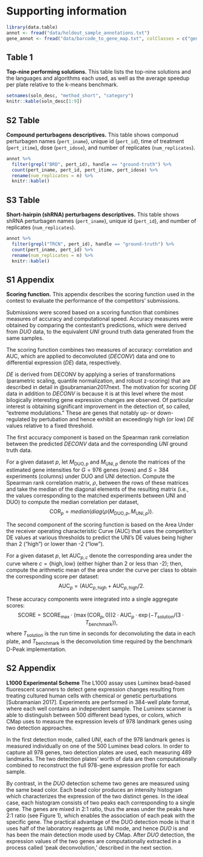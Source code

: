 \appendix
\clearpage 

# Supporting information {-}

```r
library(data.table)
annot <- fread("data/holdout_sample_annotations.txt")
gene_annot <- fread("data/barcode_to_gene_map.txt", colClasses = c("gene_id"="character"))
```

\clearpage 

## Table 1 {-}

**Top-nine performing solutions.**  This table lists the top-nine solutions and the languages and algorithms each used, as well as the average speedup per plate relative to the k-means benchmark.  

```r
setnames(soln_desc, "method_short", "category")
knitr::kable(soln_desc[1:9])
```

\clearpage 


## S2 Table {-}

**Compound perturbagens descriptives.** This table shows componud perturbagen names (`pert_iname`), unique id (`pert_id`), time of treatment (`pert_itime`), dose (`pert_idose`), and number of replicates (`num_replicates`). 

```r
annot %>% 
  filter(grepl("BRD", pert_id), handle == "ground-truth") %>%
  count(pert_iname, pert_id, pert_itime, pert_idose) %>%
  rename(num_replicates = n) %>%
  knitr::kable()
```

\clearpage 

## S3 Table {-}

**Short-hairpin (shRNA) perturbagens descriptives.** This table shows shRNA perturbagen names (`pert_iname`), unique id (`pert_id`), and number of replicates (`num_replicates`). 

```r
annot %>% 
  filter(grepl("TRCN", pert_id), handle == "ground-truth") %>%
  count(pert_iname, pert_id) %>%
  rename(num_replicates = n) %>%
  knitr::kable()
```

\clearpage 

## S1 Appendix {-}

**Scoring function.** This appendix describes the scoring function used in the contest to evaluate the performance of the competitors' submissions.

Submissions were scored based on a scoring function that combines measures of accuracy and computational speed. Accuracy measures were obtained by comparing the contestant's predictions, which were derived from $DUO$ data, to the equivalent $UNI$ ground truth data generated from the same samples.

The scoring function combines two measures of accuracy: correlation and AUC, which are applied to deconvoluted ($DECONV$) data and one to differential expression ($DE$) data, respectively.

$DE$ is derived from DECONV by applying a series of transformations (parametric scaling, quantile normalization, and robust z-scoring) that are described in detail in @subramanian2017next. The motivation for scoring $DE$ data in addition to $DECONV$ is because it is at this level where the most bilogically interesting gene expression changes are observed. Of particular interest is obtaining significant improvement in the detection of, so called, "extreme modulations." These are genes that notably up- or down-regulated by pertubation and hence exhibit an exceedingly high (or low) $DE$ values relative to a fixed threshold. 

The first accuracy component is based on the Spearman rank correlation between the predicted $DECONV$ data and the corresponding $UNI$ ground truth data.

For a given dataset $p$, let $M_{\text{DUO},p}$ and $M_{\text{UNI},p}$ denote the matrices of the estimated gene intensities for $G = 976$ genes (rows) and $S = 384$ experiments (columns) under DUO and UNI detection.
Compute the Spearman rank correlation matrix, $\rho$, between the rows of these matrices and take the median of the diagonal elements of the resulting matrix (i.e., the values corresponding to the matched experiments between UNI and DUO) to compute the median correlation per dataset, 
$$
  \text{COR}_p = median(diag(\rho(M_{\text{DUO},p}, M_{\text{UNI},p})). 
$$

The second component of the scoring function is based on the Area Under the receiver operating characteristic Curve (AUC) that uses the competitor's DE values at various thresholds to predict the UNI's DE values being higher than 2 ("high") or lower than -2 ("low").
 
For a given dataset $p$, let $\text{AUC}_{p, c}$ denote the corresponding area under the curve where $c = \{ \text{high}, \text{low} \}$ (either higher than 2 or less than -2); then, compute the arithmetic mean of the area under the curve per class to obtain the corresponding score per dataset:
$$
  \text{AUC}_p = (\text{AUC}_{p,\text{high}} + \text{AUC}_{p,\text{high}} / 2.
$$

These accuracy components were integrated into a single aggregate scores:
$$
\text{SCORE} = 
  \text{SCORE}_{\text{max}} \cdot (\max(\text{COR}_{p}, 0)) 2 
                   \cdot \text{AUC}_{p} 
                   \cdot \exp(- T_{\text{solution}} / (3 \cdot T_{\text{benchmark}})), 
$$ 
where $T_\text{solution}$ is the run time in seconds for deconvoluting the data in each plate, and $T_{\text{benchmark}}$ is the deconvolution time required by the benchmark D-Peak implementation. 

\clearpage

## S2 Appendix  {-}

**L1000 Experimental Scheme** The L1000 assay uses Luminex bead-based fluorescent scanners to detect gene expression changes resulting from treating cultured human cells with chemical or genetic perturbations [Subramanian 2017]. Experiments are performed in 384-well plate format, where each well contains an independent sample. The Luminex scanner is able to distinguish between 500 different bead types, or colors, which CMap uses to measure the expression levels of 978 landmark genes using two detection approaches.

In the first detection mode, called $UNI$, each of the 978 landmark genes is measured individually on one of the 500 Luminex bead colors. In order to capture all 978 genes, two detection plates are used, each measuring 489 landmarks. The two detection plates’ worth of data are then computationally combined to reconstruct the full 978-gene expression profile for each sample.

By contrast, in the $DUO$ detection scheme two genes are measured using the same bead color. Each bead color produces an intensity histogram which characterizes the expression of the two distinct genes. In the ideal case, each histogram consists of two peaks each corresponding to a single gene. The genes are mixed in 2:1 ratio, thus the areas under the peaks have 2:1 ratio (see Figure 1), which enables the association of each peak with the specific gene. The practical advantage of the DUO detection mode is that it uses half of the laboratory reagents as UNI mode, and hence $DUO$ is and has been the main detection mode used by CMap. After $DUO$ detection, the expression values of the two genes are computationally extracted in a process called 'peak deconvolution,' described in the next section. 

